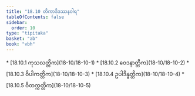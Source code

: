```yaml
---
title: "18.10 တိကာဒိဒဿနဝါရ"
tableOfContents: false
sidebar:
  order: 10
type: "tipitaka"
basket: "ab"
book: "vbh"
---
```



<DynamicBreadcrumb />



<TableOfContents book="vbh" section="18.10">
* [18.10.1 ကုသလတ္တိက](18-10/18-10-1)
* [18.10.2 ဝေဒနာတ္တိက](18-10/18-10-2)
* [18.10.3 ဝိပါကတ္တိက](18-10/18-10-3)
* [18.10.4 ဥပါဒိန္နတ္တိက](18-10/18-10-4)
* [18.10.5 ဝိတက္ကတ္တိက](18-10/18-10-5)
</TableOfContents>